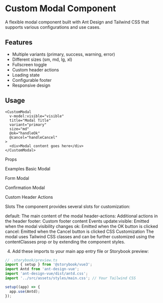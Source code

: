 
<Meta of={ModalStories} />

# Custom Modal Component

A flexible modal component built with Ant Design and Tailwind CSS that supports various configurations and use cases.

## Features

- Multiple variants (primary, success, warning, error)
- Different sizes (sm, md, lg, xl)
- Fullscreen toggle
- Custom header actions
- Loading state
- Configurable footer
- Responsive design

## Usage

```vue
<CustomModal
  v-model:visible="visible"
  title="Modal Title"
  variant="primary"
  size="md"
  @ok="handleOk"
  @cancel="handleCancel"
>
  <div>Modal content goes here</div>
</CustomModal>
```

Props
<ArgsTable of={CustomModal} />

Examples
Basic Modal
<Canvas>

<Story of={ModalStories.Basic} />

</Canvas>

Form Modal
<Canvas>

<Story of={ModalStories.FormModal} />

</Canvas>

Confirmation Modal
<Canvas>

<Story of={ModalStories.ConfirmationModal} />

</Canvas>

Custom Header Actions
<Canvas>

<Story of={ModalStories.CustomHeaderActions} />

</Canvas>

Slots
The component provides several slots for customization:

default: The main content of the modal
header-actions: Additional actions in the header
footer: Custom footer content
Events
update:visible: Emitted when the modal visibility changes
ok: Emitted when the OK button is clicked
cancel: Emitted when the Cancel button is clicked
CSS Customization
The modal uses Tailwind CSS classes and can be further customized using the contentClasses prop or by extending the component styles.

4. Add these imports to your main app entry file or Storybook preview:

```typescript
// .storybook/preview.ts
import { setup } from '@storybook/vue3';
import Antd from 'ant-design-vue';
import 'ant-design-vue/dist/antd.css';
import '../src/assets/styles/main.css'; // Your Tailwind CSS

setup((app) => {
  app.use(Antd);
});